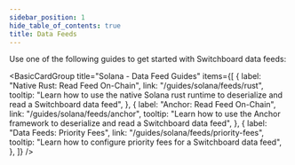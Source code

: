 ```yaml
---
sidebar_position: 1
hide_table_of_contents: true
title: Data Feeds
---
```


Use one of the following guides to get started with Switchboard data feeds:


<BasicCardGroup
  title="Solana - Data Feed Guides"
  items={[
    {
      label: "Native Rust: Read Feed On-Chain",
      link: "/guides/solana/feeds/rust",
      tooltip:
        "Learn how to use the native Solana rust runtime to deserialize and read a Switchboard data feed",
    },
    {
      label: "Anchor: Read Feed On-Chain",
      link: "/guides/solana/feeds/anchor",
      tooltip:
        "Learn how to use the Anchor framework to deserialize and read a Switchboard data feed",
    },
    {
      label: "Data Feeds: Priority Fees",
      link: "/guides/solana/feeds/priority-fees",
      tooltip:
        "Learn how to configure priority fees for a Switchboard data feed",
    },
  ]}
/>

<!--

<DocCardList />
-->
